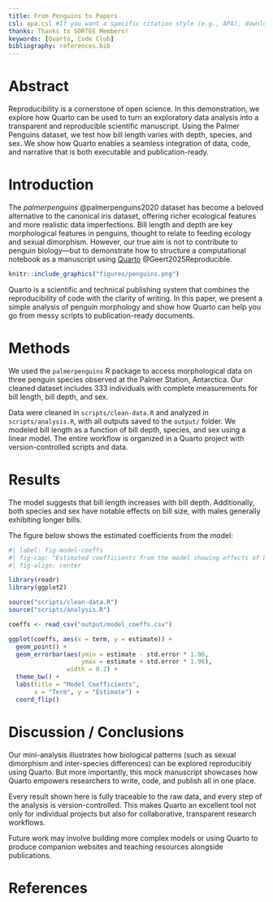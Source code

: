 ```yaml
---
title: From Penguins to Papers  
csl: apa.csl #If you want a specific citation style (e.g., APA), download a .csl file from Zotero Style Repository
thanks: Thanks to SORTEE Members!
keywords: [Quarto, Code Club]
bibliography: references.bib
---
```


# Abstract

Reproducibility is a cornerstone of open science. In this demonstration, we explore how Quarto can be used to turn an exploratory data analysis into a transparent and reproducible scientific manuscript. Using the Palmer Penguins dataset, we test how bill length varies with depth, species, and sex. We show how Quarto enables a seamless integration of data, code, and narrative that is both executable and publication-ready.

# Introduction

The *palmerpenguins* @palmerpenguins2020 dataset has become a beloved alternative to the canonical iris dataset, offering richer ecological features and more realistic data imperfections. Bill length and depth are key morphological features in penguins, thought to relate to feeding ecology and sexual dimorphism. However, our true aim is not to contribute to penguin biology—but to demonstrate how to structure a computational notebook as a manuscript using [Quarto](https://quarto.org) @Geert2025Reproducible.

```r
knitr::include_graphics("figures/penguins.png")
```


Quarto is a scientific and technical publishing system that combines the reproducibility of code with the clarity of writing. In this paper, we present a simple analysis of penguin morphology and show how Quarto can help you go from messy scripts to publication-ready documents.

# Methods

We used the `palmerpenguins` R package to access morphological data on three penguin species observed at the Palmer Station, Antarctica. Our cleaned dataset includes 333 individuals with complete measurements for bill length, bill depth, and sex.

Data were cleaned in `scripts/clean-data.R` and analyzed in `scripts/analysis.R`, with all outputs saved to the `output/` folder. We modeled bill length as a function of bill depth, species, and sex using a linear model. The entire workflow is organized in a Quarto project with version-controlled scripts and data.

# Results

The model suggests that bill length increases with bill depth. Additionally, both species and sex have notable effects on bill size, with males generally exhibiting longer bills.

The figure below shows the estimated coefficients from the model:

```r
#| label: fig-model-coeffs
#| fig-cap: "Estimated coefficients from the model showing effects of bill depth, species, and sex on bill length."
#| fig-align: center

library(readr) 
library(ggplot2)

source("scripts/clean-data.R")
source("scripts/analysis.R")

coeffs <- read_csv("output/model_coeffs.csv")

ggplot(coeffs, aes(x = term, y = estimate)) +
  geom_point() +
  geom_errorbar(aes(ymin = estimate - std.error * 1.96,
                    ymax = estimate + std.error * 1.96),
                width = 0.2) +
  theme_bw() +
  labs(title = "Model Coefficients",
       x = "Term", y = "Estimate") +
  coord_flip()
```

# Discussion / Conclusions

Our mini-analysis illustrates how biological patterns (such as sexual dimorphism and inter-species differences) can be explored reproducibly using Quarto. But more importantly, this mock manuscript showcases how Quarto empowers researchers to write, code, and publish all in one place.

Every result shown here is fully traceable to the raw data, and every step of the analysis is version-controlled. This makes Quarto an excellent tool not only for individual projects but also for collaborative, transparent research workflows.

Future work may involve building more complex models or using Quarto to produce companion websites and teaching resources alongside publications.

# References
